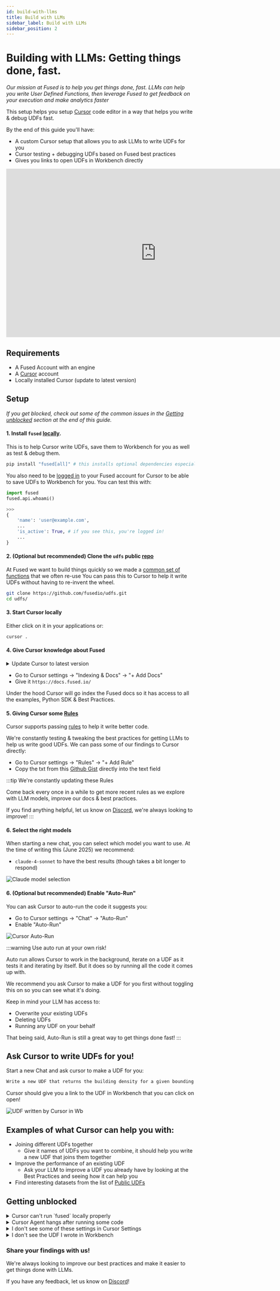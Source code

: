 ```yaml
---
id: build-with-llms
title: Build with LLMs
sidebar_label: Build with LLMs
sidebar_position: 2
---
```


# Building with LLMs: Getting things done, fast.

_Our mission at Fused is to help you get things done, fast. LLMs can help you write User Defined Functions, then leverage Fused to get feedback on your execution and make analytics faster_

This setup helps you setup [Cursor](https://www.cursor.com/) code editor in a way that helps you write & debug UDFs fast.

By the end of this guide you'll have:
- A custom Cursor setup that allows you to ask LLMs to write UDFs for you
- Cursor testing + debugging UDFs based on Fused best practices
- Gives you links to open UDFs in Workbench directly

<iframe width="800" height="450" src="https://www.loom.com/embed/d1ba1c3d47334485851a3d6fabed741c?sid=9461289f-9d08-4e9c-a343-bf4afd3da920" frameborder="0" webkitallowfullscreen mozallowfullscreen allowfullscreen></iframe>


## Requirements

- A Fused Account with an engine
- A [Cursor](https://www.cursor.com/) account
- Locally installed Cursor (update to latest version)


## Setup

_If you get blocked, check out some of the common issues in the [Getting unblocked](#getting-unblocked) section at the end of this guide._

#### 1. Install `fused` [locally](/python-sdk/#python-install). 

This is to help Cursor write UDFs, save them to Workbench for you as well as test & debug them. 

```python
pip install "fused[all]" # this installs optional dependencies especially helpful for geospatial operations
```

You also need to be [logged in](/python-sdk/#python-install) to your Fused account for Cursor to be able to save UDFs to Workbench for you. You can test this with:

```python
import fused
fused.api.whoami()

>>>
{
    'name': 'user@example.com',
    ...
    'is_active': True, # if you see this, you're logged in!
    ...
}
```

#### 2. (Optional but recommended) Clone the `udfs` public [repo](https://github.com/fusedio/udfs)

At Fused we want to build things quickly so we made a [common set of functions](https://github.com/fusedio/udfs/blob/main/public/common/utils.py) that we often re-use
You can pass this to Cursor to help it write UDFs without having to re-invent the wheel.

```bash
git clone https://github.com/fusedio/udfs.git
cd udfs/
```

#### 3. Start Cursor locally

Either click on it in your applications or:

```bash
cursor .
```

#### 4. Give Cursor knowledge about Fused

<details>
<summary>Update Cursor to latest version</summary>

Cursor & all AI tools are evolving so quickly we recommend you update Cursor to the latest version. 
Some of the exact layouts might change by the time you read this.

On Mac you can update Cursor by clicking the top left application and selecting "Check for Updates"

![Update Cursor](/img/user-guide/best-practices/build-with-llms/Cursor_check_for_updates.png)

</details>


- Go to Cursor settings -> "Indexing & Docs" -> "+ Add Docs"
- Give it `https://docs.fused.io/`

Under the hood Cursor will go index the Fused docs so it has access to all the examples, Python SDK & Best Practices.

#### 5. Giving Cursor some [Rules](https://docs.cursor.com/context/rules)

Cursor supports passing [rules](https://docs.cursor.com/context/rules) to help it write better code.

We're constantly testing & tweaking the best practices for getting LLMs to help us write good UDFs. We can pass some of our findings to Cursor directly:
- Go to Cursor settings -> "Rules" -> "+ Add Rule"
- Copy the txt from this [Github Gist](https://gist.github.com/MaxLenormand/6c72f27192c8a81d51bdf2e8d964ab5f) directly into the text field

:::tip We're constantly updating these Rules

Come back every once in a while to get more recent rules as we explore with LLM models, improve our docs & best practices.

If you find anything helpful, let us know on [Discord](https://discord.com/invite/BxS5wMzdRk), we're always looking to improve!
:::

#### 6. Select the right models

When starting a new chat, you can select which model you want to use. At the time of writing this (June 2025) we recommend:

- `claude-4-sonnet` to have the best results (though takes a bit longer to respond)

![Claude model selection](/img/user-guide/best-practices/build-with-llms/Cursor_select_model.png)

#### 6. (Optional but recommended) Enable "Auto-Run"

You can ask Cursor to auto-run the code it suggests you:
- Go to Cursor settings -> "Chat" -> "Auto-Run"
- Enable "Auto-Run"

![Cursor Auto-Run](/img/user-guide/best-practices/build-with-llms/Cursor_auto_run_toggle.png)

:::warning Use auto run at your own risk!

Auto run allows Cursor to work in the background, iterate on a UDF as it tests it and iterating by itself. But it does so by running all the code it comes up with. 

We recommend you ask Cursor to make a UDF for you first without toggling this on so you can see what it's doing.

Keep in mind your LLM has access to:
- Overwrite your existing UDFs
- Deleting UDFs
- Running any UDF on your behalf

That being said, Auto-Run is still a great way to get things done fast!
:::

## Ask Cursor to write UDFs for you!

Start a new Chat and ask cursor to make a UDF for you:

```md
Write a new UDF that returns the building density for a given bounding box.
```

Cursor should give you a link to the UDF in Workbench that you can click on open!

![UDF written by Cursor in Wb](/img/user-guide/best-practices/build-with-llms/UDF_written_by_Cursor.png)

## Examples of what Cursor can help you with:

- Joining different UDFs together
    - Give it names of UDFs you want to combine, it should help you write a new UDF that joins them together
- Improve the performance of an existing UDF
    - Ask your LLM to improve a UDF you already have by looking at the Best Practices and seeing how it can help you
- Find interesting datasets from the list of [Public UDFs](https://www.fused.io/workbench/catalog?tab=public)


## Getting unblocked

<details>
<summary>Cursor can't run `fused` locally properly</summary>

If you get errors when trying to run fused commands in Cursor, it's likely because Cursor is not using the right Python environment. Here are a few things to try:

1. Make sure you have the right Python environment activated. You can do this by:
   - Opening the command palette (Cmd/Ctrl + Shift + P)
   - Searching for "Python: Select Interpreter"
   - Selecting the environment where you installed fused

2. If that doesn't work pass what you need to activate the correct environment to Fused as rule:
- Go to Cursor settings -> "Rules" -> "+ Add Rule"
- Give it instructions, for example:

```md
Always run:
`source /Users/user/miniforge3/etc/profile.d/conda.sh` and then `conda activate fused` to use the latest fused packages
```

3. Try restarting Cursor after activating the right environment

You might need to tinker a bit to make sure you've got the proper environment activated. If nothing else, ask Cursor to help you!

</details>

<details>
<summary>Cursor Agent hangs after running some code</summary>

This seems to be a bug if you have `zsh` and `powerlevel10k`. 

At time of writing this isn't fully solved but forums [recommend editing](https://forum.cursor.com/t/cursor-agent-mode-when-running-terminal-commands-often-hangs-up-the-terminal-requiring-a-click-to-pop-it-out-in-order-to-continue-commands/59969/44) your `.zshrc` file to remove the `powerlevel10k` plugin.

</details>

<details>

<summary>I don't see some of these settings in Cursor Settings</summary>

Cursor & AI tools are evolving so quickly we recommend you update Cursor to the latest version as some of the exact layouts keep changing.

On Mac you can update Cursor by clicking the top left application and selecting "Check for Updates"

![Update Cursor](/img/user-guide/best-practices/build-with-llms/Cursor_check_for_updates.png)

</details>

<details>
<summary>I don't see the UDF I wrote in Workbench</summary>

You might not be logged into your Fused Account. Try:

```python
import fused
fused.api.whoami()

>>>
{
    'name': 'user@example.com',
    ...
    'is_active': True, # if you see this, you're logged in!
    ...
}
```

Cursor might also have not been able to save the UDF to Workbench. Sometimes just ask it again! It can also give you the name of the UDF it wrote, which you can then find in your Saved UDFs in Workbench.

</details>

### Share your findings with us!

We're always looking to improve our best practices and make it easier to get things done with LLMs. 

If you have any feedback, let us know on [Discord](https://discord.com/invite/BxS5wMzdRk)!